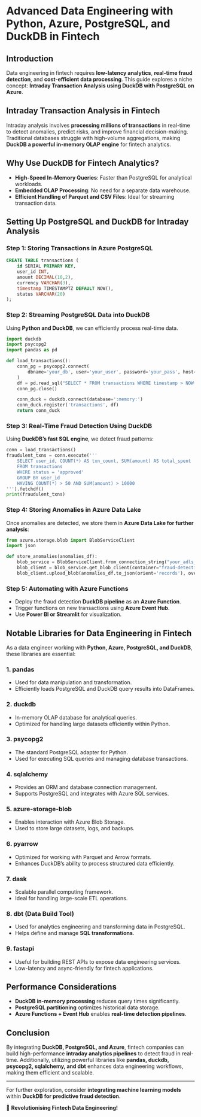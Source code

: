 
# Advanced Data Engineering with Python, Azure, PostgreSQL, and DuckDB in Fintech

## Introduction
Data engineering in fintech requires **low-latency analytics**, **real-time fraud detection**, and **cost-efficient data processing**. This guide explores a niche concept: **Intraday Transaction Analysis using DuckDB with PostgreSQL on Azure**.

## Intraday Transaction Analysis in Fintech
Intraday analysis involves **processing millions of transactions** in real-time to detect anomalies, predict risks, and improve financial decision-making. Traditional databases struggle with high-volume aggregations, making **DuckDB a powerful in-memory OLAP engine** for fintech analytics.

## Why Use DuckDB for Fintech Analytics?
- **High-Speed In-Memory Queries**: Faster than PostgreSQL for analytical workloads.
- **Embedded OLAP Processing**: No need for a separate data warehouse.
- **Efficient Handling of Parquet and CSV Files**: Ideal for streaming transaction data.

## Setting Up PostgreSQL and DuckDB for Intraday Analysis

### Step 1: Storing Transactions in Azure PostgreSQL
```sql
CREATE TABLE transactions (
    id SERIAL PRIMARY KEY,
    user_id INT,
    amount DECIMAL(10,2),
    currency VARCHAR(3),
    timestamp TIMESTAMPTZ DEFAULT NOW(),
    status VARCHAR(20)
);
```
### Step 2: Streaming PostgreSQL Data into DuckDB
Using **Python and DuckDB**, we can efficiently process real-time data.
```python
import duckdb
import psycopg2
import pandas as pd

def load_transactions():
    conn_pg = psycopg2.connect(
        dbname='your_db', user='your_user', password='your_pass', host='your_azure_host', port='5432'
    )
    df = pd.read_sql("SELECT * FROM transactions WHERE timestamp > NOW() - INTERVAL '1 HOUR'", conn_pg)
    conn_pg.close()

    conn_duck = duckdb.connect(database=':memory:')
    conn_duck.register('transactions', df)
    return conn_duck
```
### Step 3: Real-Time Fraud Detection Using DuckDB
Using **DuckDB’s fast SQL engine**, we detect fraud patterns:
```python
conn = load_transactions()
fraudulent_txns = conn.execute('''
    SELECT user_id, COUNT(*) AS txn_count, SUM(amount) AS total_spent
    FROM transactions
    WHERE status = 'approved'
    GROUP BY user_id
    HAVING COUNT(*) > 50 AND SUM(amount) > 10000
''').fetchdf()
print(fraudulent_txns)
```
### Step 4: Storing Anomalies in Azure Data Lake
Once anomalies are detected, we store them in **Azure Data Lake for further analysis**:
```python
from azure.storage.blob import BlobServiceClient
import json

def store_anomalies(anomalies_df):
    blob_service = BlobServiceClient.from_connection_string("your_adls_conn_string")
    blob_client = blob_service.get_blob_client(container="fraud-detection", blob="anomalies.json")
    blob_client.upload_blob(anomalies_df.to_json(orient='records'), overwrite=True)
```
### Step 5: Automating with Azure Functions
- Deploy the fraud detection **DuckDB pipeline** as an **Azure Function**.
- Trigger functions on new transactions using **Azure Event Hub**.
- Use **Power BI or Streamlit** for visualization.

## Notable Libraries for Data Engineering in Fintech
As a data engineer working with **Python, Azure, PostgreSQL, and DuckDB**, these libraries are essential:

### 1. **pandas**
   - Used for data manipulation and transformation.
   - Efficiently loads PostgreSQL and DuckDB query results into DataFrames.

### 2. **duckdb**
   - In-memory OLAP database for analytical queries.
   - Optimized for handling large datasets efficiently within Python.

### 3. **psycopg2**
   - The standard PostgreSQL adapter for Python.
   - Used for executing SQL queries and managing database transactions.

### 4. **sqlalchemy**
   - Provides an ORM and database connection management.
   - Supports PostgreSQL and integrates with Azure SQL services.

### 5. **azure-storage-blob**
   - Enables interaction with Azure Blob Storage.
   - Used to store large datasets, logs, and backups.

### 6. **pyarrow**
   - Optimized for working with Parquet and Arrow formats.
   - Enhances DuckDB’s ability to process structured data efficiently.

### 7. **dask**
   - Scalable parallel computing framework.
   - Ideal for handling large-scale ETL operations.

### 8. **dbt (Data Build Tool)**
   - Used for analytics engineering and transforming data in PostgreSQL.
   - Helps define and manage **SQL transformations**.

### 9. **fastapi**
   - Useful for building REST APIs to expose data engineering services.
   - Low-latency and async-friendly for fintech applications.

## Performance Considerations
- **DuckDB in-memory processing** reduces query times significantly.
- **PostgreSQL partitioning** optimizes historical data storage.
- **Azure Functions + Event Hub** enables **real-time detection pipelines**.

## Conclusion
By integrating **DuckDB, PostgreSQL, and Azure**, fintech companies can build high-performance **intraday analytics pipelines** to detect fraud in real-time. Additionally, utilizing powerful libraries like **pandas, duckdb, psycopg2, sqlalchemy, and dbt** enhances data engineering workflows, making them efficient and scalable.

---

For further exploration, consider **integrating machine learning models** within **DuckDB for predictive fraud detection**.

🚀 **Revolutionising Fintech Data Engineering!**
